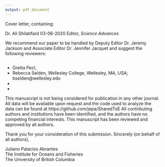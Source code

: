 ```yaml
---
output: pdf_document
---
```


Cover letter, containing:

<!-- The title of the paper and a statement of its main point -->

<!-- Any information needed to ensure a fair review process, including related manuscripts submitted to other journals -->

<!-- Names of colleagues who have reviewed the paper -->

<!-- A statement that none of the material has been published or is under consideration elsewhere, including the Internet. -->

<!-- Names, telephone, and e-mail addresses for all authors, including selection of one to be corresponding author. -->


Dr. Ali Shilatifard                        03-06-2020
Editor, *Science Advances*


We recommend our paper to be handled by Deputy Editor Dr. Jeremy Jackson and Associate Editor Dr. Jennifer Jacquet and suggest the following reviewers: 

<!-- Names, affiliations, and e-mail addresses of five potential referees. -->
-
- Gretta Pecl, 
- Rebecca Selden, Wellesley College, Wellesley, MA, USA; bselden@wellesley.edu  
- 
- 


This manuscript is not being considered for publication in any other journal. All data will be available upon request and the code used to analyze the data can be found at https://github.com/jepa/SharedToE All contributing authors and institutions have been identified, and the authors have no competing financial interests. This manuscript has been reviewed and approved by all authors.

Thank you for your consideration of this submission.
Sincerely (on behalf of all authors),



Juliano Palacios Abrantes  
The Institute for Oceans and Fisheries  
The University of British Columbia